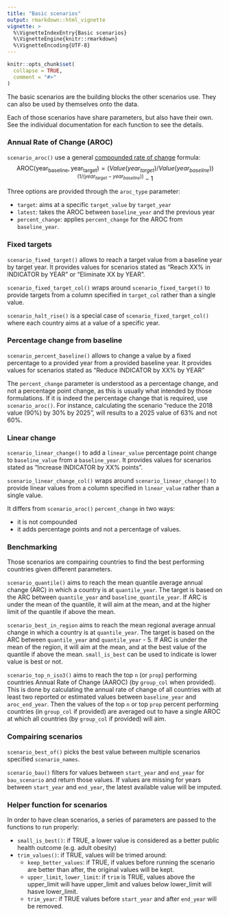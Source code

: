 ```yaml
---
title: "Basic scenarios"
output: rmarkdown::html_vignette
vignette: >
  %\VignetteIndexEntry{Basic scenarios}
  %\VignetteEngine{knitr::rmarkdown}
  %\VignetteEncoding{UTF-8}
---
```


```r
knitr::opts_chunk$set(
  collapse = TRUE,
  comment = "#>"
)
```

The basic scenarios are the building blocks the other scenarios use. They can also be used by themselves onto the data.

Each of those scenarios have share parameters, but also have their own. See the individual documentation for each function to see the details.

### Annual Rate of Change (AROC)

`scenario_aroc()` use a general [compounded rate of change](https://en.wikipedia.org/wiki/Compound_annual_growth_rate) formula:
$$\mathrm{AROC(year_{baseline}, year_{target})} = (Value(year_{target}) / Value(year_{baseline})) ^ (1 / (year_{target} -  year_{baseline})) - 1$$

Three options are provided through the `aroc_type` parameter:

- `target`: aims at a specific `target_value` by `target_year`
- `latest`: takes the AROC between `baseline_year` and the previous year
- `percent_change`: applies `percent_change` for the AROC from `baseline_year`.

### Fixed targets

`scenario_fixed_target()` allows to reach a target value from a baseline year by target year. It provides values for scenarios stated as "Reach XX% in INDICATOR by YEAR" or "Eliminate XX by YEAR".

`scenario_fixed_target_col()` wraps around `scenario_fixed_target()` to provide targets from a column specified in `target_col` rather than a single value.

`scenario_halt_rise()` is a special case of `scenario_fixed_target_col()` where each country aims at a value of a specific year.

### Percentage change from baseline

`scenario_percent_baseline()` allows to change a value by a fixed percentage to a provided year from a provided baseline year. It provides values for scenarios stated as "Reduce INDICATOR by XX% by YEAR"

The `percent_change` parameter is understood as a percentage change, and not a percentage point change, as this is usually what intended by those formulations. If it is indeed the percentage change that is required, use `scenario_aroc()`. For instance, calculating the scenario "reduce the 2018 value (90%) by 30% by 2025", will results to a 2025 value of 63% and not 60%.

### Linear change

`scenario_linear_change()` to add a `linear_value` percentage point change to `baseline_value` from a `baseline_year`. It provides values for scenarios stated as "Increase INDICATOR by XX% points".

`scenario_linear_change_col()` wraps around `scenario_linear_change()` to provide linear values from a column specified in `linear_value` rather than a single value.

It differs from `scenario_aroc()` `percent_change` in two ways:

- it is not compounded
- it adds percentage points and not a percentage of values.

### Benchmarking

Those scenarios are compairing countries to find the best performing countries given different parameters.

`scenario_quantile()` aims to reach the mean quantile average annual change (ARC) in which a country is at `quantile_year`. The target is based on the ARC between `quantile_year` and `baseline_quantile_year`. If ARC is under the mean of the quantile, it will aim at the mean, and at the higher limit of the quantile if above the mean.

`scenario_best_in_region` aims to reach the mean regional average annual change in which a country is at `quantile_year`. The target is based on the ARC between `quantile_year` and `quantile_year` - 5. If ARC is under the mean of the region, it will aim at the mean, and at the best value of the quantile if above the mean. `small_is_best` can be used to indicate is lower value is best or not.

`scenario_top_n_iso3()` aims to reach the top `n` (or `prop`) performing countries Annual Rate of Change (AAROC) (by `group_col` when provided). This is done by calculating the annual rate of change of all countries with at least two reported or estimated values between `baseline_year` and `aroc_end_year`. Then the values of the top `n` or top `prop` percent performing countries (in `group_col` if provided) are averaged out to have a single AROC at which all countries (by `group_col` if provided) will aim.

### Compairing scenarios

`scenario_best_of()` picks the best value between multiple scenarios specified `scenario_names`.

`scenario_bau()` filters for values between `start_year` and `end_year` for `bau_scenario` and return those values. If values are missing for years between `start_year` and `end_year`, the latest available value will be imputed.

### Helper function for scenarios

In order to have clean scenarios, a series of parameters are passed to the functions to run properly:

* `small_is_best()`: if TRUE, a lower value is considered as a better public health outcome (e.g. adult obesity)
* `trim_values()`: if TRUE, values will be trimed around:
    -   `keep_better_values`: if TRUE, if values before running the scenario are better than after, the original values will be kept.
    -   `upper_limit`, `lower_limit`: if `trim` is TRUE, values above the upper_limit will have upper_limit and values below lower_limit will hasve lower_limit.
    -   `trim_year`: if TRUE values before `start_year` and after `end_year` will be removed.

